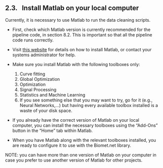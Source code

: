 ## 2.3. &nbsp; Install Matlab on your local computer

Currently, it is necessary to use Matlab to run the data cleaning scripts. 

* First, check which Matlab version is currently recommended for the pipeline code, in section 8.2. This is important so that all the pipeline code runs correctly. 

* Visit <a href="https://www.mathworks.com/help/install/ug/install-products-with-internet-connection.html" target="_blank" rel="noopener noreferrer">this website</a> for details on how to install Matlab, or contact your systems administrator for help. 

* Make sure you install Matlab with the following toolboxes only:
    1. Curve fitting
    2. Global Optimization
    3. Optimization
    4. Signal Processing
    5. Statistics and Machine Learning
    6. If you see something else that you may want to try, go for it (e.g., Neural Networks,…) but having every available toolbox installed is a waste of your disk space.

* If you already have the correct version of Matlab on your local computer, you can install the necessary toolboxes using the “Add-Ons” button in the “Home” tab within Matlab.

* When you have Matlab along with the relevant toolboxes installed, you are ready to configure it to use with the Biomet.net library.

NOTE: you can have more than one version of Matlab on your computer in case you prefer to use another version of Matlab for other projects.
